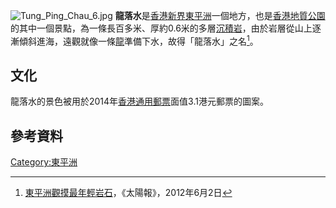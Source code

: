 [[File:Tung_Ping_Chau_6.jpg|thumb]]
'''龍落水'''是[[香港|香港]][[新界|新界]][[東平洲|東平洲]]一個地方，也是[[香港地質公園|香港地質公園]]的其中一個景點，為一條長百多米、厚約0.6米的多層[[沉積岩|沉積岩]]，由於岩層從山上逐漸傾斜進海，遠觀就像一條[[龍|龍]]準備下水，故得「龍落水」之名<ref>[http://the-sun.on.cc/cnt/lifestyle/20120602/00480_001.html 東平洲觀摸最年輕岩石]，《太陽報》，2012年6月2日</ref>。

==文化==
龍落水的景色被用於2014年[[香港通用郵票|香港通用郵票]]面值3.1港元郵票的圖案。

==參考資料==
{{reflist}}

[[Category:東平洲|Category:東平洲]]
{{HK-geo-stub}}